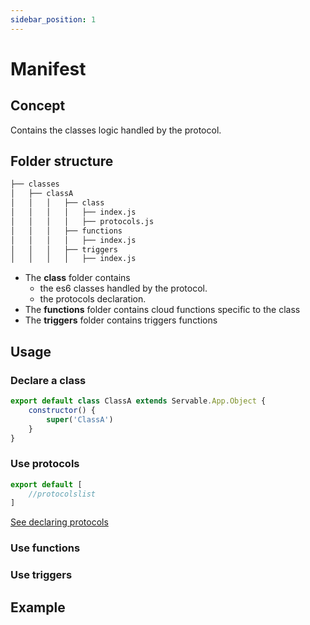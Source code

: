 ```yaml
---
sidebar_position: 1
---
```


# Manifest

## Concept
Contains the classes logic handled by the protocol.

## Folder structure

```bash
├── classes
│   ├── classA
│   │   │   ├── class
│   │   │   │   ├── index.js
│   │   │   │   ├── protocols.js
│   │   │   ├── functions
│   │   │   │   ├── index.js
│   │   │   ├── triggers
│   │   │   │   ├── index.js
```

- The **class** folder contains 
    - the es6 classes handled by the protocol.
    - the protocols declaration.
- The **functions** folder contains cloud functions specific to the class
- The **triggers** folder contains triggers functions

## Usage
### Declare a class

```js
export default class ClassA extends Servable.App.Object {
    constructor() {
        super('ClassA')
    }
}
```
### Use protocols
```js
export default [
    //protocolslist 
]
```
[See declaring protocols](../use)

### Use functions
### Use triggers

## Example
